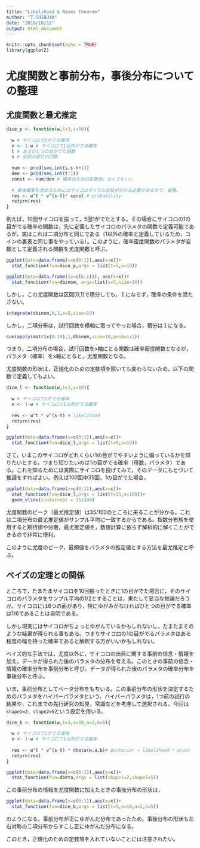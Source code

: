 ```yaml
---
title: "Likelihood & Bayes theorem"
author: "T.SHIBUYA"
date: "2018/10/12"
output: html_document
---
```


```r
knitr::opts_chunk$set(echo = TRUE)
library(ggplot2)
```

# 尤度関数と事前分布，事後分布についての整理

##  尤度関数と最尤推定

```r
dice_p <- function(w,t=3,s=10){
  
  w # サイコロで1がでる確率
  v <- 1-w # サイコロで1以外がでる確率
  t # あるひとつの目がでた回数
  s # 全部の試行の回数
  
  num <- prod(seq.int(s,s-t+1))
  den <- prod(seq.int(t:1))
  const <- num/den # 確率のための定数項，なくてもいい
  
  # 事後確率を求めるためにはサイコロすべての出目が分かる必要があるので，省略。
  res <- w^t * v^(s-t)* const # probability 
  return(res)
}
```

例えば，10回サイコロを振って，5回1がでたとする。その場合にサイコロの1の目がでる確率の関数は，先に定義したサイコロのパラメタの関数で定義可能であるが，実はこれは二項分布と同じである（1以外の確率と定義しているため，コインの裏表と同じ事をやっている）。このように，確率密度関数のパラメタが変数として定義される関数を尤度関数と呼ぶ。


```r
ggplot(data=data.frame(x=c(0:1)),aes(x=x))+
  stat_function(fun=dice_p,args = list(t=5,s=10))

ggplot(data=data.frame((x=c(0:1))), aes(x=x))+
  stat_function(fun=dbinom, args=list(x=5,size=10))
```

しかし，この尤度関数は区間[0,1]で積分しても，１にならず，確率の条件を満たさない。

```r
integrate(dbinom,0,1,x=5,size=10)
```

しかし，二項分布は，試行回数を横軸に取ってやった場合，積分は１になる。

```r
sum(apply(matrix(0:10),1,dbinom,size=10,prob=1/2))
```
つまり，二項分布の場合，試行回数をx軸にとる関数は確率密度関数となるが，パラメタ（確率）をx軸にとると，尤度関数となる。


尤度関数の形状は，正規化のための定数項を除いても変わらないため，以下の関数で定義してもよい。


```r
dice_l <- function(w,t=3,s=10){
  
  w # サイコロで1がでる確率
  v <- 1-w # サイコロで1以外がでる確率
  
  res <- w^t * v^(s-t) # likelihood
  return(res)
}

ggplot(data=data.frame(x=c(0:1)),aes(x=x))+
  stat_function(fun=dice_l,args = list(t=5,s=10))
```

さて，いまこのサイコロがどれくらい1の目がでやすいように偏っているかを知りたいとする。つまり知りたいのは1の目がでる確率（母数，パラメタ）である。これを知るためには実際にサイコロを投げてみて，そのデータにもとづいて推論をすればよい。例えば100回中35回，1の目がでた場合，

```r
ggplot(data=data.frame(x=c(0:1)),aes(x=x))+
  stat_function(fun=dice_l,args = list(t=35,s=100))+
  geom_vline(xintercept = 35/100)
```

尤度関数のピーク（最尤推定値）は$35/100$のところに来ることが分かる。これは二項分布の最尤推定値がサンプル平均に一致するからである。指数分布族を使用すると期待値や分散，最尤推定値を，数値計算に依らず解析的に解くことができるので非常に便利。

このように尤度のピーク，最頻値をパラメタの推定値とする方法を最尤推定と呼ぶ。

##  ベイズの定理との関係

ところで，たまたまサイコロを10回振ったときに1の目がでた場合に，そのサイコロのパラメタをサンプル平均の$1/2$とすることは，果たして妥当な推論だろうか。サイコロには6つの面があり，特にゆがみがなければひとつの目がでる確率は$1/6$であることは自明である。

しかし現実にはサイコロがちょっとゆがんでいるかもしれないし，たまたまそのような結果が得られる事もある。つまりサイコロの1の目がでるパラメタはある程度の幅を持った確率であると解釈する方がいいかもしれない。

ベイズ的な手法では，尤度以外に，サイコロの出目に関する事前の信念・情報を加え，データが得られた後のパラメタの分布を考える。このときの事前の信念・情報の確率分布を事前分布と呼び，データが得られた後のパラメタの確率分布を事後分布と呼ぶ。

いま，事前分布としてベータ分布をもちいる。この事前分布の形状を決定するためのパラメタをハイパーパラメタという。ハイパーパラメタは，1つ前の試行の結果や，これまでの先行研究の知見，常識などを考慮して選択される。今回は`shape1=2, shape2=5`という設定を用いる。


```r
dice_b <- function(w,t=3,s=10,a=2,b=5){
  
  w # サイコロで1がでる確率
  v <- 1-w # サイコロで1以外がでる確率
  
  res <- w^t * v^(s-t) * dbeta(w,a,b)# posterior ∝ likelihood * prior
  return(res)
}

ggplot(data=data.frame(x=c(0:1)),aes(x=x))+
  stat_function(fun=dbeta,args = list(shape1=2,shape2=5))
```


この事前分布の情報を尤度関数に加えたときの事後分布の形状は，

```r
ggplot(data=data.frame(x=c(0:1)),aes(x=x))+
  stat_function(fun=dice_b,args = list(t=5,s=10,a=2,b=5))
```

のようになる。事前分布が正にゆがんだ分布であったため，事後分布の形状も左右対称の二項分布からすこし正にゆがんだ分布になる。

このとき，正規化のための定数項を入れていないことには注意されたい。



